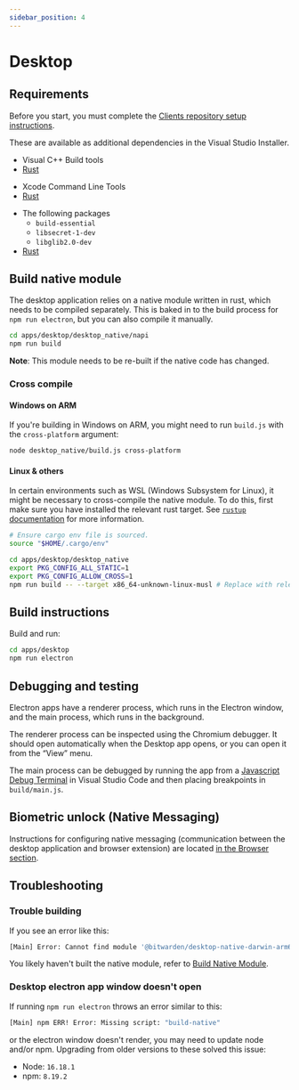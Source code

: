 ```yaml
---
sidebar_position: 4
---
```



# Desktop

## Requirements

Before you start, you must complete the [Clients repository setup instructions](../index.md).

<Tabs groupId="os">
<TabItem value="win" label="Windows" default>

These are available as additional dependencies in the Visual Studio Installer.

- Visual C++ Build tools
- [Rust](https://www.rust-lang.org/tools/install)

</TabItem>
<TabItem value="mac" label="macOS">

- Xcode Command Line Tools
- [Rust](https://www.rust-lang.org/tools/install)

</TabItem>
<TabItem value="lin" label="Linux">

- The following packages
  - `build-essential`
  - `libsecret-1-dev`
  - `libglib2.0-dev`
- [Rust](https://www.rust-lang.org/tools/install)

</TabItem>
</Tabs>

## Build native module

The desktop application relies on a native module written in rust, which needs to be compiled
separately. This is baked in to the build process for `npm run electron`, but you can also compile
it manually.

```bash
cd apps/desktop/desktop_native/napi
npm run build
```

**Note**: This module needs to be re-built if the native code has changed.

### Cross compile

#### Windows on ARM

If you're building in Windows on ARM, you might need to run `build.js` with the `cross-platform`
argument:

```bash
node desktop_native/build.js cross-platform
```

#### Linux & others

In certain environments such as WSL (Windows Subsystem for Linux), it might be necessary to
cross-compile the native module. To do this, first make sure you have installed the relevant rust
target. See [`rustup` documentation](https://rust-lang.github.io/rustup/cross-compilation.html) for
more information.

```bash
# Ensure cargo env file is sourced.
source "$HOME/.cargo/env"

cd apps/desktop/desktop_native
export PKG_CONFIG_ALL_STATIC=1
export PKG_CONFIG_ALLOW_CROSS=1
npm run build -- --target x86_64-unknown-linux-musl # Replace with relevant target
```

## Build instructions

Build and run:

```bash
cd apps/desktop
npm run electron
```

## Debugging and testing

Electron apps have a renderer process, which runs in the Electron window, and the main process,
which runs in the background.

The renderer process can be inspected using the Chromium debugger. It should open automatically when
the Desktop app opens, or you can open it from the “View” menu.

The main process can be debugged by running the app from a
[Javascript Debug Terminal](https://code.visualstudio.com/docs/nodejs/nodejs-debugging#_javascript-debug-terminal)
in Visual Studio Code and then placing breakpoints in `build/main.js`.

## Biometric unlock (Native Messaging)

Instructions for configuring native messaging (communication between the desktop application and
browser extension) are located [in the Browser section](../browser/biometric.mdx).

## Troubleshooting

### Trouble building

If you see an error like this:

```bash
[Main] Error: Cannot find module '@bitwarden/desktop-native-darwin-arm64'
```

You likely haven't built the native module, refer to [Build Native Module](#build-native-module).

### Desktop electron app window doesn't open

If running `npm run electron` throws an error similar to this:

```bash
[Main] npm ERR! Error: Missing script: "build-native"
```

or the electron window doesn't render, you may need to update node and/or npm. Upgrading from older
versions to these solved this issue:

- Node: `16.18.1`
- npm: `8.19.2`
